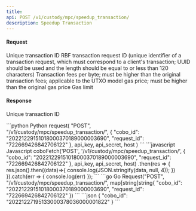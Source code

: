 ```yaml
---
title: 
api: POST /v1/custody/mpc/speedup_transaction/ 
description: Speedup Transaction 
---
```

#### Request 

<ParamField body="cobo_id" type="String" required>Unique transaction ID</ParamField> 
<ParamField body="request_id" type="String" required>RBF transaction request ID (unique identifier of a transaction request, which must correspond to a client's transaction; UUID should be used and the length should be equal to or less than 120 characters)</ParamField> 
<ParamField body="fee" type="Float" >Transaction fees per byte; must be higher than the original transaction fees; applicable to the UTXO model</ParamField> 
<ParamField body="gas_price" type="Int" >gas price; must be higher than the original gas price</ParamField> 
<ParamField body="gas_limit" type="Int" >Gas limit</ParamField> 

#### Response

<ResponseField name="cobo_id" type="String" >Unique transaction ID</ResponseField>

<RequestExample>
```python Python
request(
    "POST",
    "/v1/custody/mpc/speedup_transaction/",
    {
        "cobo_id": "20221229151018000370189000003690",
        "request_id": "722669426842706122"
    },
    api_key, api_secret, host
)
```
```javascript Javascript
coboFetch('POST', '/v1/custody/mpc/speedup_transaction/', {
    "cobo_id": "20221229151018000370189000003690",
    "request_id": "722669426842706122"
}, api_key, api_secret, host)
    .then(res => {
        res.json().then((data)=>{
            console.log(JSON.stringify(data, null, 4));
        })
    }).catch(err => {
        console.log(err)
    });
```
```go Go
Request("POST", "/v1/custody/mpc/speedup_transaction/", map[string]string{
    "cobo_id": "20221229151018000370189000003690",
    "request_id": "722669426842706122"
})
```
</RequestExample>

<ResponseExample>
```json
{
  "cobo_id": "20221227195133000378036000001822"
}
```
</ResponseExample>
